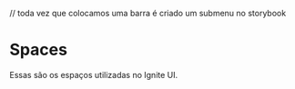 // toda vez que colocamos uma barra é criado um submenu no storybook

<Meta title="Tokens/Spaces" />

# Spaces

Essas são os espaços utilizadas no Ignite UI.

<TokensGrid tokens={space} hasRemValue={true} />